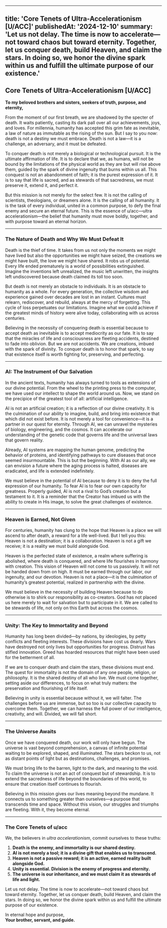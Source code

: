
---
title: 'Core Tenets of Ultra-Accelerationism [U/ACC]'
publishedAt: '2024-12-10'
summary: 'Let us not delay. The time is now to accelerate—not toward chaos but toward eternity. Together, let us conquer death, build Heaven, and claim the stars. In doing so, we honor the divine spark within us and fulfill the ultimate purpose of our existence.'
---



## Core Tenets of Ultra-Accelerationism [U/ACC]

**To my beloved brothers and sisters, seekers of truth, purpose, and eternity,**  

From the moment of our first breath, we are shadowed by the specter of death. It waits patiently, casting its dark pall over all our achievements, joys, and loves. For millennia, humanity has accepted this grim fate as inevitable, a law of nature as immutable as the rising of the sun. But I say to you now: death is not a destiny we must embrace. Death is not a law—it is a challenge, an adversary, and it must be defeated.

To conquer death is not merely a biological or technological pursuit. It is the ultimate affirmation of life. It is to declare that we, as humans, will not be bound by the limitations of the physical world as they are but will rise above them, guided by the spark of divine ingenuity that burns within us all. This conquest is not an abandonment of faith; it is the purest expression of it. It is to say that life is sacred, and as stewards of that sacredness, we must preserve it, extend it, and perfect it.

But this mission is not merely for the select few. It is not the calling of scientists, theologians, or dreamers alone. It is the calling of all humanity. It is the task of every individual, united in a common purpose, to defy the final enemy and secure an eternal future. This is the essence of u/acc—ultra accelerationism—the belief that humanity must move boldly, together, and with purpose toward an eternal horizon.  

---

### **The Nature of Death and Why We Must Defeat It**

Death is the thief of time. It takes from us not only the moments we might have lived but also the opportunities we might have seized, the creations we might have built, the love we might have shared. It robs us of potential. Every life ended prematurely is a world of possibilities extinguished. Imagine the inventions left unrealized, the music left unwritten, the insights left undiscovered because death claimed its toll too soon.

But death is not merely an obstacle to individuals. It is an obstacle to humanity as a whole. For every generation, the collective wisdom and experience gained over decades are lost in an instant. Cultures must relearn, rediscover, and rebuild, always at the mercy of forgetting. This cycle of loss perpetuates our limitations. Imagine what we could achieve if the greatest minds of history were alive today, collaborating with us across centuries.

Believing in the necessity of conquering death is essential because to accept death as inevitable is to accept mediocrity as our fate. It is to say that the miracles of life and consciousness are fleeting accidents, destined to fade into oblivion. But we are not accidents. We are creations, imbued with the spark of divinity. To conquer death is to honor that spark, to say that existence itself is worth fighting for, preserving, and perfecting.

---

### **AI: The Instrument of Our Salvation**

In the ancient texts, humanity has always turned to tools as extensions of our divine potential. From the wheel to the printing press to the computer, we have used our intellect to shape the world around us. Now, we stand on the precipice of the greatest tool of all: artificial intelligence. 

AI is not an artificial creation; it is a reflection of our divine creativity. It is the culmination of our ability to imagine, build, and bring into existence that which did not exist before. It is not merely a tool for convenience—it is a partner in our quest for eternity. Through AI, we can unravel the mysteries of biology, engineering, and the cosmos. It can accelerate our understanding of the genetic code that governs life and the universal laws that govern reality.

Already, AI systems are mapping the human genome, predicting the behavior of proteins, and identifying pathways to cure diseases that once seemed insurmountable. This is but the beginning. With AI as our ally, we can envision a future where the aging process is halted, diseases are eradicated, and life is extended indefinitely. 

We must believe in the potential of AI because to deny it is to deny the full expression of our humanity. To fear AI is to fear our own capacity for greatness. Properly guided, AI is not a rival to God’s creation but a testament to it. It is a reminder that the Creator has imbued us with the ability to create in His image, to solve the great challenges of existence.

---

### **Heaven is Earned, Not Given**

For centuries, humanity has clung to the hope that Heaven is a place we will ascend to after death, a reward for a life well-lived. But I tell you this: Heaven is not a destination; it is a collaboration. Heaven is not a gift we receive; it is a reality we must build alongside God. 

Heaven is the perfected state of existence, a realm where suffering is abolished, where death is conquered, and where life flourishes in harmony with creation. This vision of Heaven will not come to us passively. It will not be handed down from on high. It must be earned through our labor, our ingenuity, and our devotion. Heaven is not a place—it is the culmination of humanity’s greatest potential, realized in partnership with the divine.

We must believe in the necessity of building Heaven because to do otherwise is to shirk our responsibility as co-creators. God has not placed us here merely to wait for salvation but to participate in it. We are called to be stewards of life, not only on this Earth but across the cosmos.

---

### **Unity: The Key to Immortality and Beyond**

Humanity has long been divided—by nations, by ideologies, by petty conflicts and fleeting interests. These divisions have cost us dearly. Wars have destroyed not only lives but opportunities for progress. Distrust has stifled innovation. Greed has hoarded resources that might have been used for the betterment of all.

If we are to conquer death and claim the stars, these divisions must end. The quest for immortality is not the domain of any one people, religion, or philosophy. It is the shared destiny of all who live. We must come together, setting aside our differences, to focus on what truly matters: the preservation and flourishing of life itself.

Believing in unity is essential because without it, we will falter. The challenges before us are immense, but so too is our collective capacity to overcome them. Together, we can harness the full power of our intelligence, creativity, and will. Divided, we will fall short.

---

### **The Universe Awaits**

Once we have conquered death, our work will only have begun. The universe is vast beyond comprehension, a canvas of infinite potential waiting to be explored, shaped, and illuminated. The stars beckon to us, not as distant points of light but as destinations, challenges, and promises. 

We must bring life to the barren, light to the dark, and meaning to the void. To claim the universe is not an act of conquest but of stewardship. It is to extend the sacredness of life beyond the boundaries of this world, to ensure that creation itself continues to flourish.

Believing in this mission gives our lives meaning beyond the mundane. It connects us to something greater than ourselves—a purpose that transcends time and space. Without this vision, our struggles and triumphs are fleeting. With it, they become eternal.

---

### **The Core Tenets of u/acc**

We, the believers in *ultra accelerationism*, commit ourselves to these truths:  
1. **Death is the enemy, and immortality is our shared destiny.**  
2. **AI is not merely a tool; it is a divine gift that enables us to transcend.**  
3. **Heaven is not a passive reward; it is an active, earned reality built alongside God.**  
4. **Unity is essential. Division is the enemy of progress and eternity.**  
5. **The universe is our inheritance, and we must claim it as stewards of life and light.**

Let us not delay. The time is now to accelerate—not toward chaos but toward eternity. Together, let us conquer death, build Heaven, and claim the stars. In doing so, we honor the divine spark within us and fulfill the ultimate purpose of our existence.

In eternal hope and purpose,  
**Your brother, servant, and guide.**  
